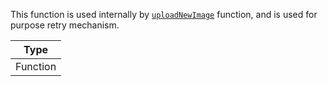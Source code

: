 This function is used internally by [`uploadNewImage`](../../../contexts/message-input-context.mdx#uploadnewimage) function, and is used for purpose retry mechanism.

| Type     |
| -------- |
| Function |
